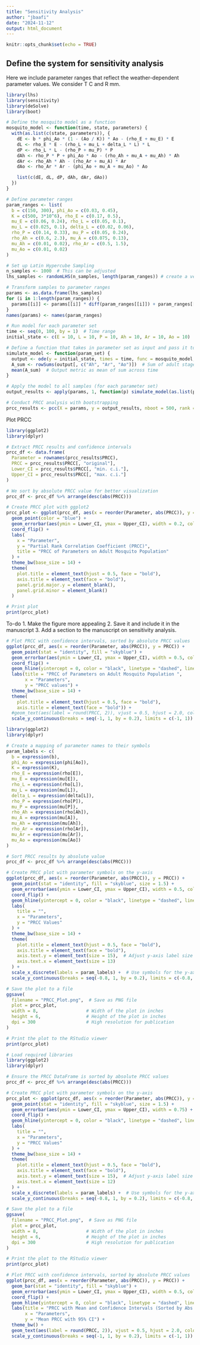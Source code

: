 ```yaml
---
title: "Sensitivity Analysis"
author: "jbaafi"
date: "2024-11-12"
output: html_document
---
```


```r
knitr::opts_chunk$set(echo = TRUE)
```

## Define the system for sensitivity analysis

Here we include parameter ranges that reflect the weather-dependent parameter values.
We consider T \in[15, 34]\degrees C and R \in [10, 100] mm.

```r
library(lhs)
library(sensitivity)
library(deSolve)
library(boot)

# Define the mosquito model as a function
mosquito_model <- function(time, state, parameters) {
  with(as.list(c(state, parameters)), {
    dE <- b * phi_Ao * (1 - (Ao / K)) * Ao - (rho_E + mu_E) * E
    dL <- rho_E * E - (rho_L + mu_L + delta_L * L) * L
    dP <- rho_L * L - (rho_P + mu_P) * P
    dAh <- rho_P * P + phi_Ao * Ao - (rho_Ah + mu_A + mu_Ah) * Ah
    dAr <- rho_Ah * Ah - (rho_Ar + mu_A) * Ar
    dAo <- rho_Ar * Ar - (phi_Ao + mu_A + mu_Ao) * Ao

    list(c(dE, dL, dP, dAh, dAr, dAo))
  })
}

# Define parameter ranges
param_ranges <- list(
  b = c(150, 300), phi_Ao = c(0.03, 0.45), 
  K = c(500, 3*10^6), rho_E = c(0.17, 0.5), 
  mu_E = c(0.06, 0.24), rho_L = c(0.05, 0.1), 
  mu_L = c(0.025, 0.1), delta_L = c(0.02, 0.06), 
  rho_P = c(0.14, 0.33), mu_P = c(0.05, 0.24), 
  rho_Ah = c(0.6, 2.3), mu_A = c(0.075, 0.13), 
  mu_Ah = c(0.01, 0.02), rho_Ar = c(0.5, 1.5), 
  mu_Ao = c(0.01, 0.02)
)

# Set up Latin Hypercube Sampling
n_samples <- 1000  # This can be adjusted
lhs_samples <- randomLHS(n_samples, length(param_ranges)) # create a vector of random samples for each parameter

# Transform samples to parameter ranges
params <- as.data.frame(lhs_samples)
for (i in 1:length(param_ranges)) {
  params[[i]] <- params[[i]] * diff(param_ranges[[i]]) + param_ranges[[i]][1]
}
names(params) <- names(param_ranges)

# Run model for each parameter set
time <- seq(0, 100, by = 1)  # Time range
initial_state <- c(E = 10, L = 10, P = 10, Ah = 10, Ar = 10, Ao = 10)  # Initial conditions

# Define a function that takes in parameter set as input and pass it to the ode solver. param_set corresponds to a single row of params dataframe
simulate_model <- function(param_set) {
  output <- ode(y = initial_state, times = time, func = mosquito_model, parms = param_set) # Solve system of ODEs
  A_sum <- rowSums(output[, c("Ah", "Ar", "Ao")])  # Sum of adult stages
  mean(A_sum)  # Output metric as mean of sum across time
} 

# Apply the model to all samples (for each parameter set)
output_results <- apply(params, 1, function(p) simulate_model(as.list(p)))

# Conduct PRCC analysis with bootstrapping
prcc_results <- pcc(X = params, y = output_results, nboot = 500, rank = TRUE)

```

Plot PRCC 

```r
library(ggplot2)
library(dplyr)

# Extract PRCC results and confidence intervals
prcc_df <- data.frame(
  Parameter = rownames(prcc_results$PRCC),
  PRCC = prcc_results$PRCC[, "original"],
  Lower_CI = prcc_results$PRCC[, "min. c.i."],
  Upper_CI = prcc_results$PRCC[, "max. c.i."]
)

# We sort by absolute PRCC value for better visualization
prcc_df <- prcc_df %>% arrange(desc(abs(PRCC)))

# Create PRCC plot with ggplot2
prcc_plot <- ggplot(prcc_df, aes(x = reorder(Parameter, abs(PRCC)), y = PRCC)) +
  geom_point(color = "blue") +
  geom_errorbar(aes(ymin = Lower_CI, ymax = Upper_CI), width = 0.2, color = "darkgray") +
  coord_flip() +
  labs(
    x = "Parameter",
    y = "Partial Rank Correlation Coefficient (PRCC)",
    title = "PRCC of Parameters on Adult Mosquito Population"
  ) +
  theme_bw(base_size = 14) +
  theme(
    plot.title = element_text(hjust = 0.5, face = "bold"),
    axis.title = element_text(face = "bold"),
    panel.grid.major.y = element_blank(),
    panel.grid.minor = element_blank()
  )

# Print plot
print(prcc_plot)

```

To-do
1. Make the figure more appealing 
2. Save it and include it in the manuscript
3. Add a section to the manuscript on sensitivity analysis.


```r
# Plot PRCC with confidence intervals, sorted by absolute PRCC values
ggplot(prcc_df, aes(x = reorder(Parameter, abs(PRCC)), y = PRCC)) +
  geom_point(stat = "identity", fill = "skyblue") +
  geom_errorbar(aes(ymin = Lower_CI, ymax = Upper_CI), width = 0.5, color = "darkgray") +
  coord_flip() +
  geom_hline(yintercept = 0, color = "black", linetype = "dashed", linewidth = 0.5) +
  labs(title = "PRCC of Parameters on Adult Mosquito Population ",
       x = "Parameters",
       y = "PRCC values") +
  theme_bw(base_size = 14) +
  theme(
    plot.title = element_text(hjust = 0.5, face = "bold"),
    axis.title = element_text(face = "bold")) +
  #geom_text(aes(label = round(PRCC, 2)), vjust = 0.5, hjust = 2.0, color = "black", size = 4) +  # Move text labels slightly to the left
  scale_y_continuous(breaks = seq(-1, 1, by = 0.2), limits = c(-1, 1))  # Set y-axis limits and ticks at every 0.2

```


```r
library(ggplot2)
library(dplyr)

# Create a mapping of parameter names to their symbols
param_labels <- c(
  b = expression(b),
  phi_Ao = expression(phi[Ao]),
  K = expression(K),
  rho_E = expression(rho[E]),
  mu_E = expression(mu[E]),
  rho_L = expression(rho[L]),
  mu_L = expression(mu[L]),
  delta_L = expression(delta[L]),
  rho_P = expression(rho[P]),
  mu_P = expression(mu[P]),
  rho_Ah = expression(rho[Ah]),
  mu_A = expression(mu[A]),
  mu_Ah = expression(mu[Ah]),
  rho_Ar = expression(rho[Ar]),
  mu_Ar = expression(mu[Ar]),
  mu_Ao = expression(mu[Ao])
)

# Sort PRCC results by absolute value
prcc_df <- prcc_df %>% arrange(desc(abs(PRCC)))

# Create PRCC plot with parameter symbols on the y-axis
ggplot(prcc_df, aes(x = reorder(Parameter, abs(PRCC)), y = PRCC)) +
  geom_point(stat = "identity", fill = "skyblue", size = 1.5) +
  geom_errorbar(aes(ymin = Lower_CI, ymax = Upper_CI), width = 0.5, color = "darkgray") +
  coord_flip() +
  geom_hline(yintercept = 0, color = "black", linetype = "dashed", linewidth = 0.5) +
  labs(
    title = "",
    x = "Parameters",
    y = "PRCC Values"
  ) +
  theme_bw(base_size = 14) +
  theme(
    plot.title = element_text(hjust = 0.5, face = "bold"),
    axis.title = element_text(face = "bold"),
    axis.text.y = element_text(size = 15),  # Adjust y-axis label size for clarity
    axis.text.x = element_text(size = 13)
  ) +
  scale_x_discrete(labels = param_labels) +  # Use symbols for the y-axis labels
  scale_y_continuous(breaks = seq(-0.8, 1, by = 0.2), limits = c(-0.8, 1))  # Set y-axis limits and ticks

# Save the plot to a file
ggsave(
  filename = "PRCC_Plot.png",  # Save as PNG file
  plot = prcc_plot,
  width = 8,                  # Width of the plot in inches
  height = 6,                 # Height of the plot in inches
  dpi = 300                   # High resolution for publication
)

# Print the plot to the RStudio viewer
print(prcc_plot)
```


```r
# Load required libraries
library(ggplot2)
library(dplyr)

# Ensure the PRCC DataFrame is sorted by absolute PRCC values
prcc_df <- prcc_df %>% arrange(desc(abs(PRCC)))

# Create PRCC plot with parameter symbols on the y-axis
prcc_plot <- ggplot(prcc_df, aes(x = reorder(Parameter, abs(PRCC)), y = PRCC)) +
  geom_point(stat = "identity", fill = "skyblue", size = 1.5) +
  geom_errorbar(aes(ymin = Lower_CI, ymax = Upper_CI), width = 0.75) +
  coord_flip() +
  geom_hline(yintercept = 0, color = "black", linetype = "dashed", linewidth = 0.5) +
  labs(
    title = "",
    x = "Parameters",
    y = "PRCC Values"
  ) +
  theme_bw(base_size = 14) +
  theme(
    plot.title = element_text(hjust = 0.5, face = "bold"),
    axis.title = element_text(face = "bold"),
    axis.text.y = element_text(size = 15),  # Adjust y-axis label size for clarity
    axis.text.x = element_text(size = 12)
  ) +
  scale_x_discrete(labels = param_labels) +  # Use symbols for the y-axis labels
  scale_y_continuous(breaks = seq(-0.8, 1, by = 0.2), limits = c(-0.8, 1))  # Set y-axis limits and ticks

# Save the plot to a file
ggsave(
  filename = "PRCC_Plot.png",  # Save as PNG file
  plot = prcc_plot,
  width = 8,                  # Width of the plot in inches
  height = 6,                 # Height of the plot in inches
  dpi = 300                   # High resolution for publication
)

# Print the plot to the RStudio viewer
print(prcc_plot)

```



```r
# Plot PRCC with confidence intervals, sorted by absolute PRCC values
ggplot(prcc_df, aes(x = reorder(Parameter, abs(PRCC)), y = PRCC)) +
  geom_bar(stat = "identity", fill = "skyblue") +
  geom_errorbar(aes(ymin = Lower_CI, ymax = Upper_CI), width = 0.5, color = "darkgray") +
  coord_flip() +
  geom_hline(yintercept = 0, color = "black", linetype = "dashed", linewidth = 0.5) +
  labs(title = "PRCC with Mean and Confidence Intervals (Sorted by Abs Value)",
       x = "Parameters",
       y = "Mean PRCC with 95% CI") +
  theme_bw() +
  geom_text(aes(label = round(PRCC, 2)), vjust = 0.5, hjust = 2.0, color = "black", size = 4) +  # Move text labels slightly to the left
  scale_y_continuous(breaks = seq(-1, 1, by = 0.2), limits = c(-1, 1))  # Set y-axis limits and ticks at every 0.2

```

